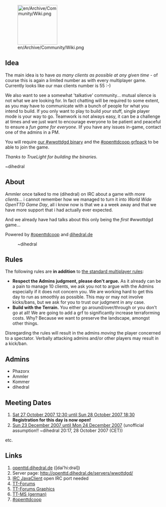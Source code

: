 [[File:en/Archive/Community/Wiki.png|128px|right]]
==Idea==
The main idea is to have ''as many clients as possible at any given time'' - of course this is again a limited number as with every multiplayer game. Currently looks like our max clients number is 55 :-)

We also want to see a somewhat 'talkative' community... mutual silence is not what we are looking for.
In fact chatting will be required to some extent, as you may have to communicate with a bunch of people for what you intend to build. If you only want to play to build ''your'' stuff, single player mode is your way to go. Teamwork is not always easy, it can be a challenge at times and we just want to encourage everyone to be patient and peaceful to ensure a ''fun game for everyone''. Iif you have any issues in-game, contact one of the admins in a PM.

You will require [http://nightly.openttd.org/wwottdgd/files our #wwottdgd binary]
and the [http://openttdcoop.ppcis.org/wiki/index.php/Grf #openttdcoop grfpack] to be able to join the game.

''Thanks to TrueLight for building the binaries.''


~dihedral

==About==
Ammler once talked to me (dihedral) on IRC about a game with ''more clients''... i cannot remember how we managed to turn it into ''World Wide OpenTTD Game Day'', all i know now is that we a a week away and that we have more support that i had actually ever expected.

And we already have had talks about this only being the ''first'' #wwottdgd game...


Powered by [http://openttdcoop.ppcis.org #openttdcoop] and [http://openttd.dihedral.de dihedral.de]

:~dihedral

==Rules==
The following rules are '''in addition''' to [[en/Community/Play Style/Multiplayer Rules|the standard multiplayer rules]]:
* '''Respect the Admins judgment, please don't argue.''' As it already can be a pain to manage 10 clients, we ask you not to argue with the Admins especially if it does not concern you. We are working hard to get this day to run as smoothly as possible. This may or may not involve kicks/bans, but we ask for you to trust our judgment in any case.
* '''Build with the Terrain.''' You either go around/over/through or you don't go at all! We are going to add a grf to significantly increase terraforming costs. Why? Because we want to preserve the landscape, amongst other things.
Disregarding the rules will result in the admins ''moving'' the player concerned to a spectator. Verbally attacking admins and/or other players may result in a kick/ban.

==Admins==
*Phazorx
*Ammler
*Kommer
*dihedral

==Meeting Dates==
# [[en/Archive/Community/World Wide OpenTTD Game Day/1|Sat 27 October 2007 12:30 until Sun 28 October 2007 18:30]] '''Registration for this day is now open!'''
# [[en/Archive/Community/World Wide OpenTTD Game Day/2|Sun 23 December 2007 until Mon 24 December 2007]] (unofficial assumption!! ~dihedral 20:17, 28 October 2007 (CET))
etc.

==Links==
# [http://openttd.dihedral.de/category/wwottdgd/ openttd.dihedral.de] ([dai’hi:drəl])
# Server page: http://openttd.dihedral.de/servers/wwottdgd/
# [http://www.kickmeto.gellar.net/pjirc/index.php?page=advanced&server=irc.oftc.net&chan=%23wwottdgd IRC JavaClient] open IRC port needed
# [http://www.tt-forums.net/viewtopic.php?f=29&t=34429 TT-Forums]
# [http://www.tt-forums.net/viewtopic.php?f=36&t=34514 TT-Forums Graphics]
# [http://www.tt-ms.de/forum/showthread.php?tid=3066 TT-MS (german)]
# [http://openttdcoop.ppcis.org #openttdcoop]